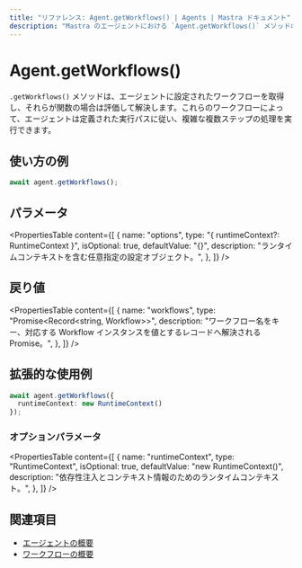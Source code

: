 ```yaml
---
title: "リファレンス: Agent.getWorkflows() | Agents | Mastra ドキュメント"
description: "Mastra のエージェントにおける `Agent.getWorkflows()` メソッドのドキュメント。エージェントが実行可能なワークフローを取得します。"
---
```


# Agent.getWorkflows()

`.getWorkflows()` メソッドは、エージェントに設定されたワークフローを取得し、それらが関数の場合は評価して解決します。これらのワークフローによって、エージェントは定義された実行パスに従い、複雑な複数ステップの処理を実行できます。

## 使い方の例

```typescript copy
await agent.getWorkflows();
```


## パラメータ

<PropertiesTable
  content={[
    {
      name: "options",
      type: "{ runtimeContext?: RuntimeContext }",
      isOptional: true,
      defaultValue: "{}",
      description: "ランタイムコンテキストを含む任意指定の設定オブジェクト。",
    },
  ]}
/>

## 戻り値

<PropertiesTable
  content={[
    {
      name: "workflows",
      type: "Promise<Record<string, Workflow>>",
      description: "ワークフロー名をキー、対応する Workflow インスタンスを値とするレコードへ解決される Promise。",
    },
  ]}
/>

## 拡張的な使用例

```typescript copy
await agent.getWorkflows({
  runtimeContext: new RuntimeContext()
});
```


### オプションパラメータ

<PropertiesTable
  content={[
    {
      name: "runtimeContext",
      type: "RuntimeContext",
      isOptional: true,
      defaultValue: "new RuntimeContext()",
      description: "依存性注入とコンテキスト情報のためのランタイムコンテキスト。",
    },
  ]}
/>

## 関連項目

- [エージェントの概要](../../docs/agents/overview.mdx)
- [ワークフローの概要](../../docs/workflows/overview.mdx)